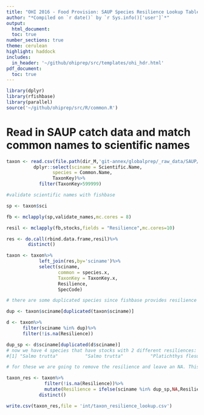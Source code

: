 ```yaml
---
title: "OHI 2016 - Food Provision: SAUP Species Resilience Lookup Table"
author: "*Compiled on `r date()` by `r Sys.info()['user']`*"
output: 
  html_document:
  toc: true
number_sections: true
theme: cerulean
highlight: haddock
includes: 
  in_header: '~/github/ohiprep/src/templates/ohi_hdr.html'
pdf_document:
  toc: true
---
```


```r
library(dplyr)
library(rfishbase)
library(parallel)
source('~/github/ohiprep/src/R/common.R')

```


# Read in SAUP catch data and match common names to scientific names

```r

taxon <- read.csv(file.path(dir_M,'git-annex/globalprep/_raw_data/SAUP/d2016/TaxonTable.csv'),stringsAsFactors = F)%>%
          dplyr::select(sciname = Scientific.Name,
                 species = Common.Name,
                 TaxonKey)%>%
            filter(TaxonKey>599999)

#validate scientific names with fishbase

sp <- taxon$sci

fb <- mclapply(sp,validate_names,mc.cores = 8)

resil <- mclapply(fb,stocks,fields = "Resilience",mc.cores=10)

res <- do.call(rbind.data.frame,resil)%>%
        distinct()

taxon <- taxon%>%
            left_join(res,by='sciname')%>%
            select(sciname,
                   common = species.x,
                   TaxonKey = TaxonKey.x,
                   Resilience,
                   SpecCode)

# there are some duplicated species since fishbase provides resilience per stock...we'll want to remove the duplicates 

dup <- taxon$sciname[duplicated(taxon$sciname)]

d <- taxon%>%
      filter(sciname %in% dup)%>%
      filter(!is.na(Resilience))

dup_sp <- d$sciname[duplicated(d$sciname)]
# now we have 4 species that have stocks with 2 different resiliences:
#[1] "Salmo trutta"          "Salmo trutta"          "Platichthys flesus"    "Pleuronectes platessa" "Clupea harengus"    

# for these we are going to remove the resilience and leave an NA. This will cause the models to default to Medium resilience

taxon_res <- taxon%>%
              filter(!is.na(Resilience))%>%
              mutate(Resilience = ifelse(sciname %in% dup_sp,NA,Resilience))%>%
            distinct()

write.csv(taxon_res,file = 'int/taxon_resilience_lookup.csv')
```       


